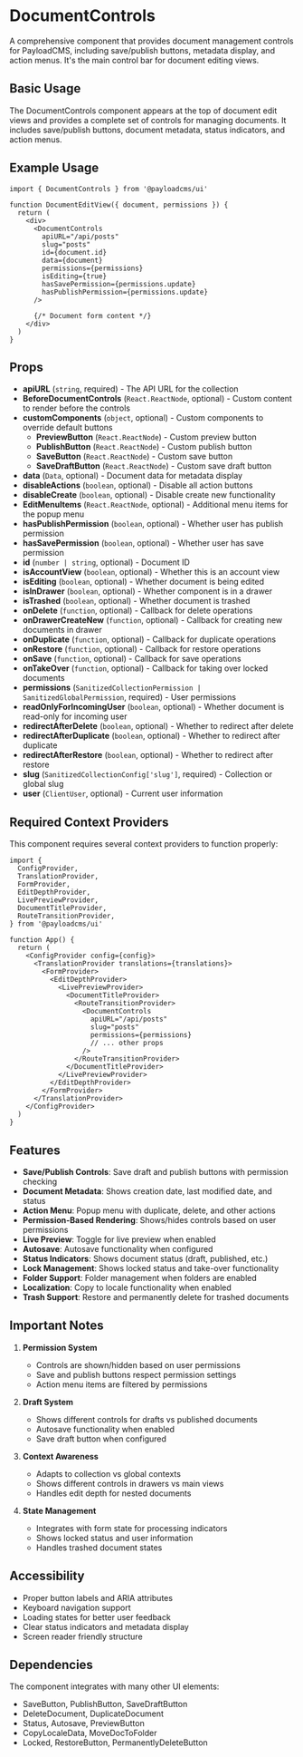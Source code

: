 # DocumentControls

A comprehensive component that provides document management controls for PayloadCMS, including save/publish buttons, metadata display, and action menus. It's the main control bar for document editing views.

## Basic Usage

The DocumentControls component appears at the top of document edit views and provides a complete set of controls for managing documents. It includes save/publish buttons, document metadata, status indicators, and action menus.

## Example Usage

```tsx
import { DocumentControls } from '@payloadcms/ui'

function DocumentEditView({ document, permissions }) {
  return (
    <div>
      <DocumentControls
        apiURL="/api/posts"
        slug="posts"
        id={document.id}
        data={document}
        permissions={permissions}
        isEditing={true}
        hasSavePermission={permissions.update}
        hasPublishPermission={permissions.update}
      />

      {/* Document form content */}
    </div>
  )
}
```

## Props

- **apiURL** (`string`, required) - The API URL for the collection
- **BeforeDocumentControls** (`React.ReactNode`, optional) - Custom content to render before the controls
- **customComponents** (`object`, optional) - Custom components to override default buttons
  - **PreviewButton** (`React.ReactNode`) - Custom preview button
  - **PublishButton** (`React.ReactNode`) - Custom publish button
  - **SaveButton** (`React.ReactNode`) - Custom save button
  - **SaveDraftButton** (`React.ReactNode`) - Custom save draft button
- **data** (`Data`, optional) - Document data for metadata display
- **disableActions** (`boolean`, optional) - Disable all action buttons
- **disableCreate** (`boolean`, optional) - Disable create new functionality
- **EditMenuItems** (`React.ReactNode`, optional) - Additional menu items for the popup menu
- **hasPublishPermission** (`boolean`, optional) - Whether user has publish permission
- **hasSavePermission** (`boolean`, optional) - Whether user has save permission
- **id** (`number | string`, optional) - Document ID
- **isAccountView** (`boolean`, optional) - Whether this is an account view
- **isEditing** (`boolean`, optional) - Whether document is being edited
- **isInDrawer** (`boolean`, optional) - Whether component is in a drawer
- **isTrashed** (`boolean`, optional) - Whether document is trashed
- **onDelete** (`function`, optional) - Callback for delete operations
- **onDrawerCreateNew** (`function`, optional) - Callback for creating new documents in drawer
- **onDuplicate** (`function`, optional) - Callback for duplicate operations
- **onRestore** (`function`, optional) - Callback for restore operations
- **onSave** (`function`, optional) - Callback for save operations
- **onTakeOver** (`function`, optional) - Callback for taking over locked documents
- **permissions** (`SanitizedCollectionPermission | SanitizedGlobalPermission`, required) - User permissions
- **readOnlyForIncomingUser** (`boolean`, optional) - Whether document is read-only for incoming user
- **redirectAfterDelete** (`boolean`, optional) - Whether to redirect after delete
- **redirectAfterDuplicate** (`boolean`, optional) - Whether to redirect after duplicate
- **redirectAfterRestore** (`boolean`, optional) - Whether to redirect after restore
- **slug** (`SanitizedCollectionConfig['slug']`, required) - Collection or global slug
- **user** (`ClientUser`, optional) - Current user information

## Required Context Providers

This component requires several context providers to function properly:

```tsx
import {
  ConfigProvider,
  TranslationProvider,
  FormProvider,
  EditDepthProvider,
  LivePreviewProvider,
  DocumentTitleProvider,
  RouteTransitionProvider,
} from '@payloadcms/ui'

function App() {
  return (
    <ConfigProvider config={config}>
      <TranslationProvider translations={translations}>
        <FormProvider>
          <EditDepthProvider>
            <LivePreviewProvider>
              <DocumentTitleProvider>
                <RouteTransitionProvider>
                  <DocumentControls
                    apiURL="/api/posts"
                    slug="posts"
                    permissions={permissions}
                    // ... other props
                  />
                </RouteTransitionProvider>
              </DocumentTitleProvider>
            </LivePreviewProvider>
          </EditDepthProvider>
        </FormProvider>
      </TranslationProvider>
    </ConfigProvider>
  )
}
```

## Features

- **Save/Publish Controls**: Save draft and publish buttons with permission checking
- **Document Metadata**: Shows creation date, last modified date, and status
- **Action Menu**: Popup menu with duplicate, delete, and other actions
- **Permission-Based Rendering**: Shows/hides controls based on user permissions
- **Live Preview**: Toggle for live preview when enabled
- **Autosave**: Autosave functionality when configured
- **Status Indicators**: Shows document status (draft, published, etc.)
- **Lock Management**: Shows locked status and take-over functionality
- **Folder Support**: Folder management when folders are enabled
- **Localization**: Copy to locale functionality when enabled
- **Trash Support**: Restore and permanently delete for trashed documents

## Important Notes

1. **Permission System**

   - Controls are shown/hidden based on user permissions
   - Save and publish buttons respect permission settings
   - Action menu items are filtered by permissions

2. **Draft System**

   - Shows different controls for drafts vs published documents
   - Autosave functionality when enabled
   - Save draft button when configured

3. **Context Awareness**

   - Adapts to collection vs global contexts
   - Shows different controls in drawers vs main views
   - Handles edit depth for nested documents

4. **State Management**
   - Integrates with form state for processing indicators
   - Shows locked status and user information
   - Handles trashed document states

## Accessibility

- Proper button labels and ARIA attributes
- Keyboard navigation support
- Loading states for better user feedback
- Clear status indicators and metadata display
- Screen reader friendly structure

## Dependencies

The component integrates with many other UI elements:

- SaveButton, PublishButton, SaveDraftButton
- DeleteDocument, DuplicateDocument
- Status, Autosave, PreviewButton
- CopyLocaleData, MoveDocToFolder
- Locked, RestoreButton, PermanentlyDeleteButton
